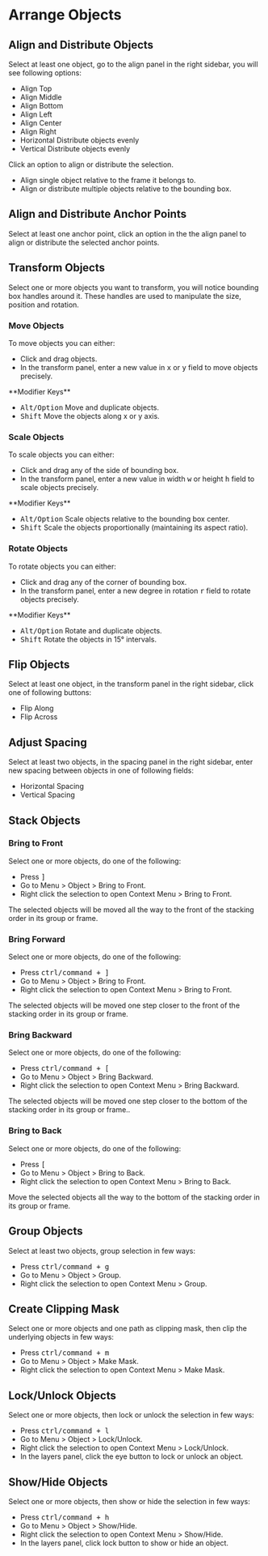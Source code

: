 

# Arrange Objects

## Align and Distribute Objects

Select at least one object, go to the align panel in the right sidebar, you will see following options:

- <InlineIcon d={icons.alignTop} /> Align Top
- <InlineIcon d={icons.alignMiddle} /> Align Middle
- <InlineIcon d={icons.alignBottom} /> Align Bottom
- <InlineIcon d={icons.alignLeft} /> Align Left
- <InlineIcon d={icons.alignCenter} /> Align Center
- <InlineIcon d={icons.alignRight} /> Align Right
- <InlineIcon d={icons.distributeHorizontal} /> Horizontal Distribute objects evenly
- <InlineIcon d={icons.distributeVertical} /> Vertical Distribute objects evenly

Click an option to align or distribute the selection.

- Align single object relative to the frame it belongs to.
- Align or distribute multiple objects relative to the bounding box.

## Align and Distribute Anchor Points

Select at least one anchor point, click an option in the the align panel to align or distribute the selected anchor points.

## Transform Objects

Select one or more objects you want to transform, you will notice bounding box handles around it. These handles are used to manipulate the size, position and rotation.

### Move Objects

To move objects you can either:

- Click and drag objects.
- In the transform panel, enter a new value in <kbd>x</kbd> or <kbd>y</kbd> field to move objects precisely.

<Callout>
**Modifier Keys**

- <kbd>Alt/Option</kbd> Move and duplicate objects.
- <kbd>Shift</kbd> Move the objects along x or y axis.
</Callout>

### Scale Objects

To scale objects you can either:

- Click and drag any of the side of bounding box.
- In the transform panel, enter a new value in width <kbd>w</kbd> or height <kbd>h</kbd> field to scale objects precisely.

<Callout>
**Modifier Keys**

- <kbd>Alt/Option</kbd> Scale objects relative to the bounding box center.
- <kbd>Shift</kbd> Scale the objects proportionally (maintaining its aspect ratio).
</Callout>

### Rotate Objects

To rotate objects you can either:

- Click and drag any of the corner of bounding box.
- In the transform panel, enter a new degree in rotation <kbd>r</kbd> field to rotate objects precisely.

<Callout>
**Modifier Keys**

- <kbd>Alt/Option</kbd> Rotate and duplicate objects.
- <kbd>Shift</kbd> Rotate the objects in 15° intervals.
</Callout>

## Flip Objects

Select at least one object, in the transform panel in the right sidebar, click one of following buttons:

- <InlineIcon d={icons.flipAlong} /> Flip Along
- <InlineIcon d={icons.flipAcross} /> Flip Across

## Adjust Spacing

Select at least two objects, in the spacing panel in the right sidebar, enter new spacing between objects in one of following fields:

- <IconSpacing rotate={90} /> Horizontal Spacing
- <IconSpacing /> Vertical Spacing

## Stack Objects

### Bring to Front

Select one or more objects, do one of the following:

- Press <kbd>]</kbd>
- Go to Menu > Object > Bring to Front.
- Right click the selection to open Context Menu > Bring to Front.

The selected objects will be moved all the way to the front of the stacking order in its group or frame.

### Bring Forward

Select one or more objects, do one of the following:

- Press <kbd>ctrl/command + ]</kbd>
- Go to Menu > Object > Bring to Front.
- Right click the selection to open Context Menu > Bring to Front.

The selected objects will be moved one step closer to the front of the stacking order in its group or frame.

### Bring Backward

Select one or more objects, do one of the following:

- Press <kbd>ctrl/command + [</kbd>
- Go to Menu > Object > Bring Backward.
- Right click the selection to open Context Menu > Bring Backward.

The selected objects will be moved one step closer to the bottom of the stacking order in its group or frame..

### Bring to Back

Select one or more objects, do one of the following:

- Press <kbd>[</kbd>
- Go to Menu > Object > Bring to Back.
- Right click the selection to open Context Menu > Bring to Back.

Move the selected objects all the way to the bottom of the stacking order in its group or frame.

## Group Objects

Select at least two objects, group selection in few ways:

- Press <kbd>ctrl/command + g</kbd>
- Go to Menu > Object > Group.
- Right click the selection to open Context Menu > Group.

## Create Clipping Mask

Select one or more objects and one path as clipping mask, then clip the underlying objects in few ways:

- Press <kbd>ctrl/command + m</kbd>
- Go to Menu > Object > Make Mask.
- Right click the selection to open Context Menu > Make Mask.

## Lock/Unlock Objects

Select one or more objects, then lock or unlock the selection in few ways:

- Press <kbd>ctrl/command + l</kbd>
- Go to Menu > Object > Lock/Unlock.
- Right click the selection to open Context Menu > Lock/Unlock.
- In the layers panel, click the eye button <InlineIcon d={icons.eye} /> to lock or unlock an object.

## Show/Hide Objects

Select one or more objects, then show or hide the selection in few ways:

- Press <kbd>ctrl/command + h</kbd>
- Go to Menu > Object > Show/Hide.
- Right click the selection to open Context Menu > Show/Hide.
- In the layers panel, click lock button <InlineIcon d={icons.lock} /> to show or hide an object.
